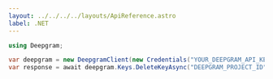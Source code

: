 ---
layout: ../../../../layouts/ApiReference.astro
label: .NET
---

```csharp
using Deepgram;

var deepgram = new DeepgramClient(new Credentials("YOUR_DEEPGRAM_API_KEY"));
var response = await deepgram.Keys.DeleteKeyAsync("DEEPGRAM_PROJECT_ID", "KEY_ID");
```
